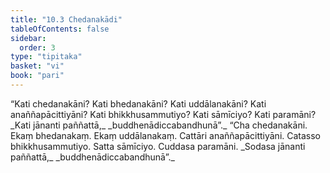 ```yaml
---
title: "10.3 Chedanakādi"
tableOfContents: false
sidebar:
  order: 3
type: "tipitaka"
basket: "vi"
book: "pari"
---
```



<DynamicBreadcrumb />

<Division number="337" book="pari" e="ch" v="5" p="258">

<Paragraph number="1648" book="pari">
“Kati chedanakāni? Kati bhedanakāni? Kati uddālanakāni? Kati anaññapācittiyāni? Kati bhikkhusammutiyo? Kati sāmīciyo? Kati paramāni?
</Paragraph>

<Paragraph number="1649" type="verses" book="pari">
_Kati jānanti paññattā,_  
_buddhenādiccabandhunā”._  

</Paragraph>

<Paragraph number="1650" book="pari">
“Cha chedanakāni. Ekaṃ bhedanakaṃ. Ekaṃ uddālanakaṃ. Cattāri anaññapācittiyāni. Catasso bhikkhusammutiyo. Satta sāmīciyo. Cuddasa paramāni.
</Paragraph>

<Paragraph number="1651" type="verses" book="pari">
_Sodasa jānanti paññattā,_  
_buddhenādiccabandhunā”._
</Paragraph>
</Division>